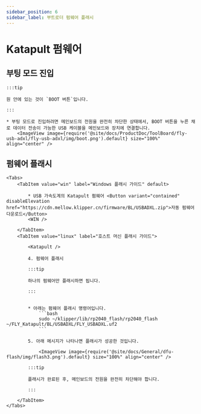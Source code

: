 ```yaml
---
sidebar_position: 6
sidebar_label: 부트로더 펌웨어 플래시
---
```







# Katapult 펌웨어

## 부팅 모드 진입

    :::tip

    원 안에 있는 것이 `BOOT 버튼`입니다.

    :::

    * 부팅 모드로 진입하려면 메인보드의 전원을 완전히 차단한 상태에서, BOOT 버튼을 누른 채로 데이터 전송이 가능한 USB 케이블을 메인보드와 장치에 연결합니다.
        <ImageView image={require('@site/docs/ProductDoc/ToolBoard/fly-usb-adxl/fly-usb-adxl/img/boot.png').default} size="100%" align="center" />

## 펌웨어 플래시
    <Tabs>
        <TabItem value="win" label="Windows 플래시 가이드" default>

            * USB 가속도계의 Katapult 펌웨어 <Button variant="contained" disableElevation href="https://cdn.mellow.klipper.cn/firmware/BL/USBADXL.zip">자동 펌웨어 다운로드</Button>
            <WIN />
            
        </TabItem>
        <TabItem value="linux" label="호스트 머신 플래시 가이드">
            
            <Katapult />

            4. 펌웨어 플래시

            :::tip

            하나의 펌웨어만 플래시하면 됩니다.

            :::


            * 아래는 펌웨어 플래시 명령어입니다.
                ```bash
                sudo ~/klipper/lib/rp2040_flash/rp2040_flash ~/FLY_Katapult/BL/USBADXL/FLY_USBADXL.uf2
                ```

            5. 아래 메시지가 나타나면 플래시가 성공한 것입니다.

                <ImageView image={require('@site/docs/General/dfu-flash/img/flash3.png').default} size="100%" align="center" />

            :::tip

            플래시가 완료된 후, 메인보드의 전원을 완전히 차단해야 합니다.

            :::

        </TabItem>
    </Tabs>